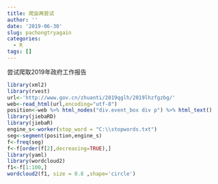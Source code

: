 ```yaml
---
title: 爬虫再尝试
author: ''
date: '2019-06-30'
slug: pachongtryagain
categories:
  - R
tags: []
---
```

尝试爬取2019年政府工作报告
```r
library(xml2)  
library(rvest)  
url<-'http://www.gov.cn/zhuanti/2019qglh/2019lhzfgzbg/' 
web<-read_html(url,encoding="utf-8") 
position<-web %>% html_nodes("div.event_box div p") %>% html_text()  
library(jiebaRD)  
library(jiebaR) 
engine_s<-worker(stop_word = "C:\\stopwords.txt") 
seg<-segment(position,engine_s) 
f<-freq(seg) 
f<-f[order(f[2],decreasing=TRUE),]
library(yaml)
library(wordcloud2)
f1<-f[1:100,]     
wordcloud2(f1, size = 0.8 ,shape='circle')  
```

